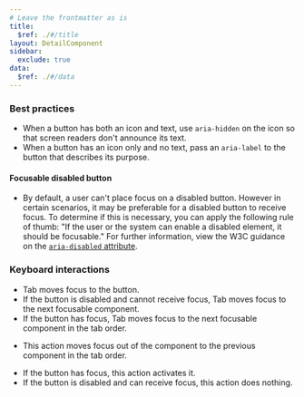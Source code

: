 ```yaml
---
# Leave the frontmatter as is
title:
  $ref: ./#/title
layout: DetailComponent
sidebar:
  exclude: true
data:
  $ref: ./#/data
---
```


### Best practices

- When a button has both an icon and text, use `aria-hidden` on the icon so that screen readers don't announce its text.
- When a button has an icon only and no text, pass an `aria-label` to the button that describes its purpose.

#### Focusable disabled button

- By default, a user can't place focus on a disabled button. However in certain scenarios, it may be preferable for a disabled button to receive focus. To determine if this is necessary, you can apply the following rule of thumb: "If the user or the system can enable a disabled element, it should be focusable." For further information, view the W3C guidance on the [`aria-disabled` attribute](https://www.w3.org/TR/wai-aria/#aria-disabled).

### Keyboard interactions

<KeyboardControls>
<KeyboardControl keyOrCombos="Tab">

- Tab moves focus to the button.
- If the button is disabled and cannot receive focus, Tab moves focus to the next focusable component.
- If the button has focus, Tab moves focus to the next focusable component in the tab order.

</KeyboardControl>
<KeyboardControl keyOrCombos="Shift + Tab">

- This action moves focus out of the component to the previous component in the tab order.

</KeyboardControl>
<KeyboardControl keyOrCombos="Enter / Space">

- If the button has focus, this action activates it.
- If the button is disabled and can receive focus, this action does nothing.

</KeyboardControl>
</KeyboardControls>
